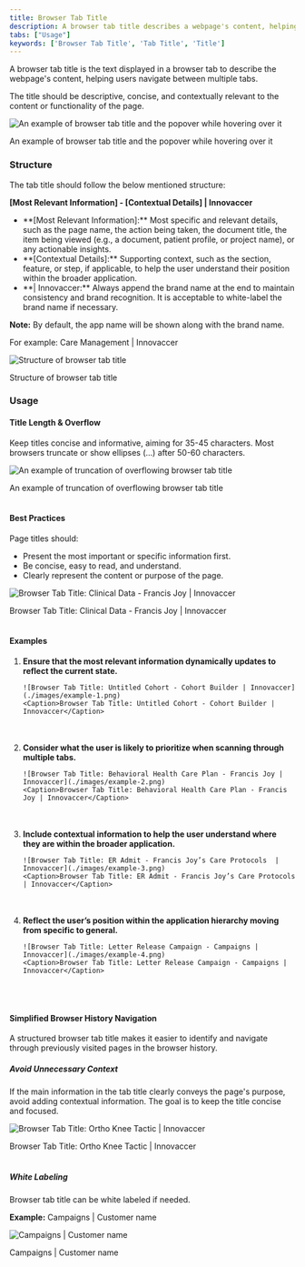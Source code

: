 ```yaml
---
title: Browser Tab Title
description: A browser tab title describes a webpage's content, helping users navigate between tabs.
tabs: ["Usage"]
keywords: ['Browser Tab Title', 'Tab Title', 'Title']
---
```


A browser tab title is the text displayed in a browser tab to describe the webpage's content, helping users navigate between multiple tabs.

The title should be descriptive, concise, and contextually relevant to the content or functionality of the page. 

![An example of browser tab title and the popover while hovering over it](./images/intro-image.png)
<Caption>An example of browser tab title and the popover while hovering over it</Caption>

### Structure

The tab title should follow the below mentioned structure: 

**[Most Relevant Information] - [Contextual Details] | Innovaccer**

<ul>
  <li>**[Most Relevant Information]:** Most specific and relevant details, such as the page name, the action being taken, the document title, the item being viewed (e.g., a document, patient profile, or project name), or any actionable insights.</li>
  <li>**[Contextual Details]:** Supporting context, such as the section, feature, or step, if applicable, to help the user understand their position within the broader application.</li>
  <li>**| Innovaccer:** Always append the brand name at the end to maintain consistency and brand recognition. It is acceptable to white-label the brand name if necessary.</li>
</ul>

**Note:** By default, the app name will be shown along with the brand name.

For example: Care Management | Innovaccer

![Structure of browser tab title](./images/structure.png)
<Caption>Structure of browser tab title</Caption>

### Usage

#### Title Length & Overflow

Keep titles concise and informative, aiming for 35-45 characters. Most browsers truncate or show ellipses (...) after 50-60 characters.

![An example of truncation of overflowing browser tab title](./images/title-length.png)
<Caption>An example of truncation of overflowing browser tab title</Caption>

<br />
<br />

#### Best Practices

Page titles should:

<ul>
  <li>Present the most important or specific information first.</li>
  <li>Be concise, easy to read, and understand.</li>
  <li>Clearly represent the content or purpose of the page.</li>
</ul>

![Browser Tab Title: Clinical Data - Francis Joy | Innovaccer](./images/best-practices.png)
<Caption>Browser Tab Title: Clinical Data - Francis Joy | Innovaccer</Caption>

<br />
<br />

#### Examples

<ol>
  <li>
    <b>Ensure that the most relevant information dynamically updates to reflect the current state.</b>

    ![Browser Tab Title: Untitled Cohort - Cohort Builder | Innovaccer](./images/example-1.png)
    <Caption>Browser Tab Title: Untitled Cohort - Cohort Builder | Innovaccer</Caption>
  </li>

  <br />
  <br />

  <li>
    <b>Consider what the user is likely to prioritize when scanning through multiple tabs.</b>

    ![Browser Tab Title: Behavioral Health Care Plan - Francis Joy | Innovaccer](./images/example-2.png)
    <Caption>Browser Tab Title: Behavioral Health Care Plan - Francis Joy | Innovaccer</Caption>
  </li>

  <br />
  <br />

  <li>
    <b>Include contextual information to help the user understand where they are within the broader application.</b>

    ![Browser Tab Title: ER Admit - Francis Joy’s Care Protocols  | Innovaccer](./images/example-3.png)
    <Caption>Browser Tab Title: ER Admit - Francis Joy’s Care Protocols  | Innovaccer</Caption>
  </li>

  <br />
  <br />

  <li>
    <b>Reflect the user’s position within the application hierarchy moving from specific to general.</b>

    ![Browser Tab Title: Letter Release Campaign - Campaigns | Innovaccer](./images/example-4.png)
    <Caption>Browser Tab Title: Letter Release Campaign - Campaigns | Innovaccer</Caption>
  </li>
</ol>

<br />
<br />

#### Simplified Browser History Navigation

A structured browser tab title makes it easier to identify and navigate through previously visited pages in the browser history.

##### Avoid Unnecessary Context

If the main information in the tab title clearly conveys the page's purpose, avoid adding contextual information. The goal is to keep the title concise and focused.

![Browser Tab Title: Ortho Knee Tactic | Innovaccer](./images/avoid-unnecessary-context.png)
<Caption>Browser Tab Title: Ortho Knee Tactic | Innovaccer</Caption>

<br />
<br />

##### White Labeling

Browser tab title can be white labeled if needed. 

<b>Example:</b> Campaigns | Customer name

![Campaigns | Customer name](./images/white-label.png)
<Caption>Campaigns | Customer name</Caption>
